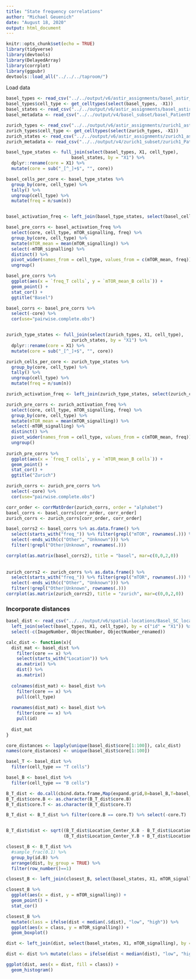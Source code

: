 ```yaml
---
title: "State frequency correlations"
author: "Michael Geuenich"
date: "August 18, 2020"
output: html_document
---
```


```r
knitr::opts_chunk$set(echo = TRUE)
library(tidyverse)
library(devtools)
library(DelayedArray)
library(corrplot)
library(ggpubr)
devtools::load_all("../../../taproom/")
```

Load data
```r
basel_types <- read_csv("../../output/v6/astir_assignments/basel_astir_assignments.csv") 
basel_types$cell_type <- get_celltypes(select(basel_types, -X1))
basel_states <- read_csv("../../output/v6/astir_assignments/basel_astir_assignments_state.csv")
basel_metadata <- read_csv("../../output/v4/basel_subset/basel_PatientMetadata.csv")

zurich_types <- read_csv("../../output/v6/astir_assignments/zurich1_astir_assignments.csv") 
zurich_types$cell_type <- get_celltypes(select(zurich_types, -X1))
zurich_states <- read_csv("../../output/v6/astir_assignments/zurich1_astir_assignments_state.csv")
zurich_metadata <- read_csv("../../output/v4/zurich1_subset/zurich1_PatientMetadata.csv")

```

```r
basel_type_states <- full_join(select(basel_types, X1, cell_type), 
                         basel_states, by = "X1") %>% 
  dplyr::rename(core = X1) %>% 
  mutate(core = sub("_[^_]+$", "", core))

basel_cells_per_core <- basel_type_states %>% 
  group_by(core, cell_type) %>% 
  tally() %>% 
  ungroup(cell_type) %>% 
  mutate(freq = n/sum(n))


basel_activation_freq <- left_join(basel_type_states, select(basel_cells_per_core, -n), by = c("core", "cell_type"))

basel_pre_corrs <- basel_activation_freq %>% 
  select(core, cell_type, mTOR_signalling, freq) %>% 
  group_by(core, cell_type) %>% 
  mutate(mTOR_mean = mean(mTOR_signalling)) %>% 
  select(-mTOR_signalling) %>% 
  distinct() %>% 
  pivot_wider(names_from = cell_type, values_from = c(mTOR_mean, freq)) %>% 
  ungroup()

basel_pre_corrs %>% 
  ggplot(aes(x = `freq_T cells`, y = `mTOR_mean_B cells`)) +
  geom_point() +
  stat_cor() +
  ggtitle("Basel")

basel_corrs <- basel_pre_corrs %>% 
  select(-core) %>% 
  cor(use="pairwise.complete.obs")


zurich_type_states <- full_join(select(zurich_types, X1, cell_type), 
                         zurich_states, by = "X1") %>% 
  dplyr::rename(core = X1) %>% 
  mutate(core = sub("_[^_]+$", "", core))

zurich_cells_per_core <- zurich_type_states %>% 
  group_by(core, cell_type) %>% 
  tally() %>% 
  ungroup(cell_type) %>% 
  mutate(freq = n/sum(n))

zurich_activation_freq <- left_join(zurich_type_states, select(zurich_cells_per_core, -n), by = c("core", "cell_type"))

zurich_pre_corrs <- zurich_activation_freq %>% 
  select(core, cell_type, mTOR_signalling, freq) %>% 
  group_by(core, cell_type) %>% 
  mutate(mTOR_mean = mean(mTOR_signalling)) %>% 
  select(-mTOR_signalling) %>% 
  distinct() %>% 
  pivot_wider(names_from = cell_type, values_from = c(mTOR_mean, freq)) %>% 
  ungroup()
  
zurich_pre_corrs %>% 
  ggplot(aes(x = `freq_T cells`, y = `mTOR_mean_B cells`)) +
  geom_point() +
  stat_cor() +
  ggtitle("Zurich")

zurich_corrs <- zurich_pre_corrs %>% 
  select(-core) %>% 
  cor(use="pairwise.complete.obs")

corr_order <- corrMatOrder(zurich_corrs, order = "alphabet")
basel_corrs <- basel_corrs[corr_order, corr_order]
zurich_corrs <- zurich_corrs[corr_order, corr_order]
```

```r
basel_corrs2 <- basel_corrs %>% as.data.frame() %>% 
  select(starts_with("freq_")) %>% filter(grepl("mTOR", rownames(.))) %>% 
  select(-ends_with(c("Other", "Unknown"))) %>% 
  filter(!grepl("Other|Unknown", rownames(.)))

corrplot(as.matrix(basel_corrs2), title = "basel", mar=c(0,0,2,0))
  
  
zurich_corrs2 <- zurich_corrs %>% as.data.frame() %>% 
  select(starts_with("freq_")) %>% filter(grepl("mTOR", rownames(.))) %>% 
  select(-ends_with(c("Other", "Unknown"))) %>% 
  filter(!grepl("Other|Unknown", rownames(.)))
corrplot(as.matrix(zurich_corrs2), title = "zurich", mar=c(0,0,2,0))
```


### Incorporate distances
```r
basel_dist <- read_csv("../../output/v6/spatial-locations/Basel_SC_locations.csv") %>% 
  left_join(select(basel_types, X1, cell_type), by = c("id" = "X1")) %>% 
  select(-c(ImageNumber, ObjectNumber, ObjectNumber_renamed))

calc_dist <- function(x){
  dist_mat <- basel_dist %>% 
    filter(core == x) %>% 
    select(starts_with("Location")) %>% 
    as.matrix() %>% 
    dist() %>% 
    as.matrix()
  
  colnames(dist_mat) <- basel_dist %>% 
    filter(core == x) %>% 
    pull(cell_type)
  
  rownames(dist_mat) <- basel_dist %>% 
    filter(core == x) %>% 
    pull(id)
  
  dist_mat
}

core_distances <- lapply(unique(basel_dist$core[1:100]), calc_dist)
names(core_distances) <- unique(basel_dist$core[1:100])
```

```r
basel_T <- basel_dist %>% 
  filter(cell_type == "T cells")

basel_B <- basel_dist %>% 
  filter(cell_type == "B cells")

B_T_dist <- do.call(cbind.data.frame,Map(expand.grid,B=basel_B,T=basel_T))
B_T_dist$core.B <- as.character(B_T_dist$core.B)
B_T_dist$core.T <- as.character(B_T_dist$core.T)

B_T_dist <- B_T_dist %>% filter(core.B == core.T) %>% select(-core.T)


B_T_dist$dist <- sqrt((B_T_dist$Location_Center_X.B - B_T_dist$Location_Center_X.T)^2 +
                      (B_T_dist$Location_Center_Y.B + B_T_dist$Location_Center_Y.T)^2)

closest_B <- B_T_dist %>% 
  #sample_frac(0.1) %>% 
  group_by(id.B) %>% 
  arrange(dist, by_group = TRUE) %>% 
  filter(row_number()==1)

closest_B <- left_join(closest_B, select(basel_states, X1, mTOR_signalling), by = c("id.B" = "X1"))

closest_B %>% 
  ggplot(aes(x = dist, y = mTOR_signalling)) +
  geom_point() +
  stat_cor()

closest_B %>% 
  mutate(class = ifelse(dist < median(.$dist), "low", "high")) %>% 
  ggplot(aes(x = class, y = mTOR_signalling)) +
  geom_boxplot()

dist <- left_join(dist, select(basel_states, X1, mTOR_signalling), by = c("id.B" = "X1"))

dist <- dist %>% mutate(class = ifelse(dist < median(dist), "low", "high"))

ggplot(dist, aes(x = dist, fill = class)) +
  geom_histogram()
```


```r


```


